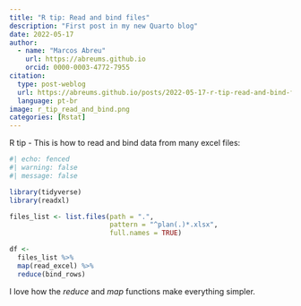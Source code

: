 ```yaml
---
title: "R tip: Read and bind files"
description: "First post in my new Quarto blog"
date: 2022-05-17
author: 
  - name: "Marcos Abreu"
    url: https://abreums.github.io
    orcid: 0000-0003-4772-7955
citation:
  type: post-weblog
  url: https://abreums.github.io/posts/2022-05-17-r-tip-read-and-bind-files/
  language: pt-br
image: r_tip_read_and_bind.png
categories: [Rstat]
---
```


R tip - This is how to read and bind data from many excel files:

```r
#| echo: fenced
#| warning: false
#| message: false

library(tidyverse)
library(readxl)

files_list <- list.files(path = ".",
                         pattern = "^plan(.)*.xlsx",
                         full.names = TRUE)

df <- 
  files_list %>% 
  map(read_excel) %>% 
  reduce(bind_rows)
```

I love how the *reduce* and *map* functions make everything simpler.
